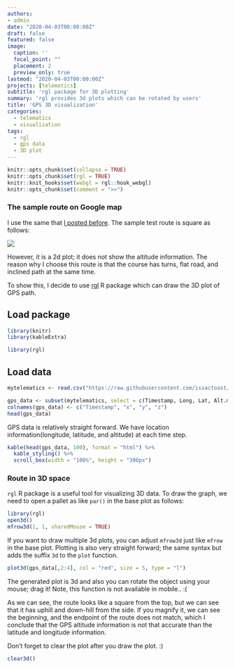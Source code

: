 ```yaml
---
authors:
- admin
date: "2020-04-03T00:00:00Z"
draft: false
featured: false
image:
  caption: ''
  focal_point: ""
  placement: 2
  preview_only: true
lastmod: "2020-04-03T00:00:00Z"
projects: [telematics]
subtitle: 'rgl package for 3D plotting'
summary: 'rgl provides 3d plots which can be rotated by users'
title: 'GPS 3D visualization'
categories:
  - telematics
  - visualization
tags:
  - rgl
  - gps data
  - 3D plot 
---
```


```r
knitr::opts_chunk$set(collapse = TRUE)
knitr::opts_chunk$set(rgl = TRUE)
knitr::knit_hooks$set(webgl = rgl::hook_webgl)
knitr::opts_chunk$set(comment = ">>")
```

### The sample route on Google map

I use the same that [I posted before](https://www.theissaclee.com/en/post/gpsvisulization/). The sample test route is square as follows:

![](https://www.theissaclee.com/en/post/gpsvisulization/myanimation.gif)

However, it is a 2d plot; it does not show the altitude information. The reason why I choose this route is that the course has turns, flat road, and inclined path at the same time. 

To show this, I decide to use [rgl](https://cran.r-project.org/web/packages/rgl/vignettes/rgl.html) R package which can draw the 3D plot of GPS path.

## Load package

```r
library(knitr)
library(kableExtra)
```

```r
library(rgl)
```

## Load data

```r
mytelematics <- read.csv("https://raw.githubusercontent.com/issactoast/theissacleedotcom/master/static/data/sampletrip.csv", header = TRUE, fill = TRUE)

gps_data <- subset(mytelematics, select = c(Timestamp, Long, Lat, Alt.m.))
colnames(gps_data) <- c("Timestamp", "x", "y", "z")
head(gps_data)
```

GPS data is relatively straight forward. We have location information(longitude, latitude, and altitude) at each time step.

```r
kable(head(gps_data, 100), format = "html") %>% 
  kable_styling() %>% 
  scroll_box(width = "100%", height = "300px")
```

### Route in 3D space

`rgl` R package is a useful tool for visualizing 3D data. To draw the graph, we need to open a pallet as like `par()` in the base plot as follows:

```r
library(rgl)
open3d()
mfrow3d(1, 1, sharedMouse = TRUE)
```

If you want to draw multiple 3d plots, you can adjust `mfrow3d` just like `mfrow` in the base plot. Plotting is also very straight forward; the same syntax but adds the suffix `3d` to the `plot` function.

```r
plot3d(gps_data[,2:4], col = "red", size = 5, type = "l")
```

The generated plot is 3d and also you can rotate the object using your mouse; drag it! Note, this function is not available in mobile.. :(

As we can see, the route looks like a square from the top, but we can see that it has uphill and down-hill from the side. If you magnify it, we can see the beginning, and the endpoint of the route does not match, which I conclude that the GPS altitude information is not that accurate than the latitude and longitude information.

Don't forget to clear the plot after you draw the plot. :)

```r
clear3d()
```

